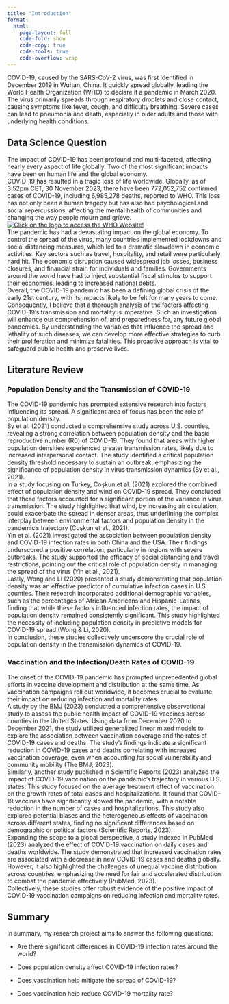 ```yaml
---
title: "Introduction"
format:
  html:
    page-layout: full
    code-fold: show
    code-copy: true
    code-tools: true
    code-overflow: wrap
---
```


COVID-19, caused by the SARS-CoV-2 virus, was first identified in December 2019 in Wuhan, China. It quickly spread globally, leading the World Health Organization (WHO) to declare it a pandemic in March 2020. The virus primarily spreads through respiratory droplets and close contact, causing symptoms like fever, cough, and difficulty breathing. Severe cases can lead to pneumonia and death, especially in older adults and those with underlying health conditions.

## Data Science Question

The impact of COVID-19 has been profound and multi-faceted, affecting nearly every aspect of life globally. Two of the most significant impacts have been on human life and the global economy.\
COVID-19 has resulted in a tragic loss of life worldwide. Globally, as of 3:52pm CET, 30 November 2023, there have been 772,052,752 confirmed cases of COVID-19, including 6,985,278 deaths, reported to WHO. This loss has not only been a human tragedy but has also had psychological and social repercussions, affecting the mental health of communities and changing the way people mourn and grieve.\
[![Click on the logo to access the WHO Website!](pictures/logo-who.jpg)](https://covid19.who.int)\
The pandemic has had a devastating impact on the global economy. To control the spread of the virus, many countries implemented lockdowns and social distancing measures, which led to a dramatic slowdown in economic activities. Key sectors such as travel, hospitality, and retail were particularly hard hit. The economic disruption caused widespread job losses, business closures, and financial strain for individuals and families. Governments around the world have had to inject substantial fiscal stimulus to support their economies, leading to increased national debts.\
Overall, the COVID-19 pandemic has been a defining global crisis of the early 21st century, with its impacts likely to be felt for many years to come. Consequently, I believe that a thorough analysis of the factors affecting COVID-19's transmission and mortality is imperative. Such an investigation will enhance our comprehension of, and preparedness for, any future global pandemics. By understanding the variables that influence the spread and lethality of such diseases, we can develop more effective strategies to curb their proliferation and minimize fatalities. This proactive approach is vital to safeguard public health and preserve lives.

## Literature Review

### Population Density and the Transmission of COVID-19

The COVID-19 pandemic has prompted extensive research into factors influencing its spread. A significant area of focus has been the role of population density.\
Sy et al. (2021) conducted a comprehensive study across U.S. counties, revealing a strong correlation between population density and the basic reproductive number (R0) of COVID-19. They found that areas with higher population densities experienced greater transmission rates, likely due to increased interpersonal contact. The study identified a critical population density threshold necessary to sustain an outbreak, emphasizing the significance of population density in virus transmission dynamics (Sy et al., 2021).\
In a study focusing on Turkey, Coşkun et al. (2021) explored the combined effect of population density and wind on COVID-19 spread. They concluded that these factors accounted for a significant portion of the variance in virus transmission. The study highlighted that wind, by increasing air circulation, could exacerbate the spread in denser areas, thus underlining the complex interplay between environmental factors and population density in the pandemic's trajectory (Coşkun et al., 2021).\
Yin et al. (2021) investigated the association between population density and COVID-19 infection rates in both China and the USA. Their findings underscored a positive correlation, particularly in regions with severe outbreaks. The study supported the efficacy of social distancing and travel restrictions, pointing out the critical role of population density in managing the spread of the virus (Yin et al., 2021).\
Lastly, Wong and Li (2020) presented a study demonstrating that population density was an effective predictor of cumulative infection cases in U.S. counties. Their research incorporated additional demographic variables, such as the percentages of African Americans and Hispanic-Latinas, finding that while these factors influenced infection rates, the impact of population density remained consistently significant. This study highlighted the necessity of including population density in predictive models for COVID-19 spread (Wong & Li, 2020).\
In conclusion, these studies collectively underscore the crucial role of population density in the transmission dynamics of COVID-19.

### Vaccination and the Infection/Death Rates of COVID-19

The onset of the COVID-19 pandemic has prompted unprecedented global efforts in vaccine development and distribution at the same time. As vaccination campaigns roll out worldwide, it becomes crucial to evaluate their impact on reducing infection and mortality rates.\
A study by the BMJ (2023) conducted a comprehensive observational study to assess the public health impact of COVID-19 vaccines across counties in the United States. Using data from December 2020 to December 2021, the study utilized generalized linear mixed models to explore the association between vaccination coverage and the rates of COVID-19 cases and deaths. The study's findings indicate a significant reduction in COVID-19 cases and deaths correlating with increased vaccination coverage, even when accounting for social vulnerability and community mobility (The BMJ, 2023).\
Similarly, another study published in Scientific Reports (2023) analyzed the impact of COVID-19 vaccination on the pandemic's trajectory in various U.S. states. This study focused on the average treatment effect of vaccination on the growth rates of total cases and hospitalizations. It found that COVID-19 vaccines have significantly slowed the pandemic, with a notable reduction in the number of cases and hospitalizations. This study also explored potential biases and the heterogeneous effects of vaccination across different states, finding no significant differences based on demographic or political factors (Scientific Reports, 2023).\
Expanding the scope to a global perspective, a study indexed in PubMed (2023) analyzed the effect of COVID-19 vaccination on daily cases and deaths worldwide. The study demonstrated that increased vaccination rates are associated with a decrease in new COVID-19 cases and deaths globally. However, it also highlighted the challenges of unequal vaccine distribution across countries, emphasizing the need for fair and accelerated distribution to combat the pandemic effectively (PubMed, 2023).\
Collectively, these studies offer robust evidence of the positive impact of COVID-19 vaccination campaigns on reducing infection and mortality rates.

## Summary

In summary, my research project aims to answer the following questions:

- Are there significant differences in COVID-19 infection rates around the world?

- Does population density affect COVID-19 infection rates?

- Does vaccination help mitigate the spread of COVID-19?

- Does vaccination help reduce COVID-19 mortality rate?



